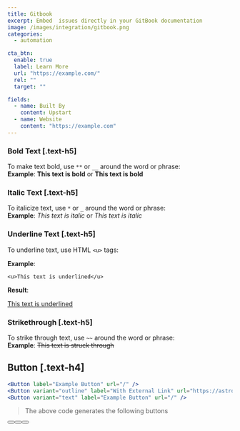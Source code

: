 ```yaml
---
title: Gitbook
excerpt: Embed  issues directly in your GitBook documentation
image: /images/integration/gitbook.png
categories:
  - automation

cta_btn:
  enable: true
  label: Learn More
  url: "https://example.com/"
  rel: ""
  target: ""

fields:
  - name: Built By
    content: Upstart
  - name: Website
    content: "https://example.com"
---
```


<Gallery>
  <GalleryItem
    image_src="/integration/images/1.jpg"
    image_alt="example alt text"
    video_src="LXb3EKWsInQ"
    image_source="content-collection"
  />
  <GalleryItem
    width="1/2"
    image_src="/integration/images/2.jpg"
    image_alt="example alt text"
    image_source="content-collection"
  />
  <GalleryItem
    width="1/2"
    image_src="/integration/images/3.jpg"
    image_alt="example alt text"
    image_source="content-collection"
  />
</Gallery>

### Bold Text [.text-h5]

To make text bold, use `**` or `__` around the word or phrase:  
**Example**: **This text is bold** or **This text is bold**

### Italic Text [.text-h5]

To italicize text, use `*` or `_` around the word or phrase:  
**Example**: _This text is italic_ or _This text is italic_

### Underline Text [.text-h5]

To underline text, use HTML `<u>` tags:

**Example**:

`<u>This text is underlined</u>`

**Result**:

<u>This text is underlined</u>

### Strikethrough [.text-h5]

To strike through text, use `~~` around the word or phrase:  
**Example**: ~~This text is struck through~~

## Button [.text-h4]

```jsx
<Button label="Example Button" url="/" />
<Button variant="outline" label="With External Link" url="https://astro.build" />
<Button variant="text" label="Example Button" url="/" />
```

> The above code generates the following buttons

<Button label="Example Button" url="/" />
<Button
  variant="outline"
  label="With External Link"
  url="https://astro.build"
/>
<Button variant="text" label="Example Button" url="/" />

